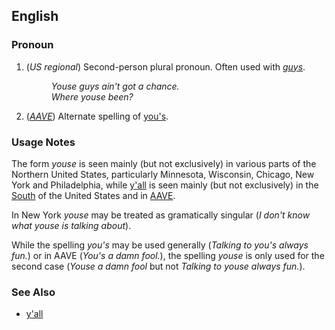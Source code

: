 ==English==

===Pronoun===
# (''US regional'') Second-person plural pronoun.  Often used with ''[[guys]]''.
#: ''Youse guys ain't got a chance.''
#: ''Where youse been?''
# (''[[w:African_American_Vernacular_English|AAVE]]'') Alternate spelling of [[you's]].

===Usage Notes===
The form ''youse'' is seen mainly (but not exclusively) in various parts of the Northern United States, particularly Minnesota, Wisconsin, Chicago, New York and Philadelphia, while [[y'all]] is seen mainly (but not exclusively) in the [[w:U.S._South|South]] of the United States and in [[w:African_American_Vernacular_English|AAVE]].

In New York ''youse'' may be treated as gramatically singular (''I don't know what youse is talking about'').

While the spelling ''you's'' may be used generally (''Talking to you's always fun.'') or in AAVE (''You's a damn fool.''), the spelling ''youse'' is only used for the second case (''Youse a damn fool'' but not ''Talking to youse always fun.'').

===See Also===
* [[y'all]]